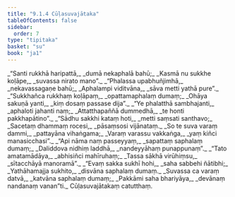 ```yaml
---
title: "9.1.4 Cūḷasuvajātaka"
tableOfContents: false
sidebar:
  order: 7
type: "tipitaka"
basket: "su"
book: "ja1"
---
```



<DynamicBreadcrumb />

<Division number="30" book="ja1" bookNo="22" page="360">

<Paragraph number="1813" type="verses" book="ja1">
_“Santi rukkhā haripattā,_  
_dumā nekaphalā bahū;_  
_Kasmā nu sukkhe koḷāpe,_  
_suvassa nirato mano”._  

</Paragraph>

</Division>
<Division number="31" book="ja1" bookNo="22" page="360">

<Paragraph number="1814" type="verses" book="ja1">
_“Phalassa upabhuñjimhā,_  
_nekavassagaṇe bahū;_  
_Aphalampi viditvāna,_  
_sāva metti yathā pure”._  

</Paragraph>

</Division>
<Division number="32" book="ja1" bookNo="22" page="360">

<Paragraph number="1815" type="verses" book="ja1">
_“Sukkhañca rukkhaṃ koḷāpaṃ,_  
_opattamaphalaṃ dumaṃ;_  
_Ohāya sakuṇā yanti,_  
_kiṃ dosaṃ passase dija”._  

</Paragraph>

</Division>
<Division number="33" book="ja1" bookNo="22" page="361">

<Paragraph number="1816" type="verses" book="ja1">
_“Ye phalatthā sambhajanti,_  
_aphaloti jahanti naṃ;_  
_Attatthapaññā dummedhā,_  
_te honti pakkhapātino”._  

</Paragraph>

</Division>
<Division number="34" book="ja1" bookNo="22" page="361">

<Paragraph number="1817" type="verses" book="ja1">
_“Sādhu sakkhi kataṃ hoti,_  
_metti saṃsati santhavo;_  
_Sacetaṃ dhammaṃ rocesi,_  
_pāsaṃsosi vijānataṃ._  

</Paragraph>

</Division>
<Division number="35" book="ja1" bookNo="22" page="361">

<Paragraph number="1818" type="verses" book="ja1">
_So te suva varaṃ dammi,_  
_pattayāna vihaṅgama;_  
_Varaṃ varassu vakkaṅga,_  
_yaṃ kiñci manasicchasi”._  

</Paragraph>

</Division>
<Division number="36" book="ja1" bookNo="22" page="361">

<Paragraph number="1819" type="verses" book="ja1">
_“Api nāma naṃ passeyyaṃ,_  
_sapattaṃ saphalaṃ dumaṃ;_  
_Daliddova nidhiṃ laddhā,_  
_nandeyyāhaṃ punappunaṃ”._  

</Paragraph>

</Division>
<Division number="37" book="ja1" bookNo="22" page="361">

<Paragraph number="1820" type="verses" book="ja1">
_“Tato amatamādāya,_  
_abhisiñci mahīruhaṃ;_  
_Tassa sākhā virūhiṃsu,_  
_sītacchāyā manoramā”._  

</Paragraph>

</Division>
<Division number="38" book="ja1" bookNo="22" page="361">

<Paragraph number="1821" type="verses" book="ja1">
_“Evaṃ sakka sukhī hohi,_  
_saha sabbehi ñātibhi;_  
_Yathāhamajja sukhito,_  
_disvāna saphalaṃ dumaṃ._  

</Paragraph>

</Division>
<Division number="39" book="ja1" bookNo="22" page="362">

<Paragraph number="1822" type="verses" book="ja1">
_Suvassa ca varaṃ datvā,_  
_katvāna saphalaṃ dumaṃ;_  
_Pakkāmi saha bhariyāya,_  
_devānaṃ nandanaṃ vanan”ti._  


</Paragraph>
</Division>

<Paragraph number="1823" type="center" book="ja1">
Cūḷasuvajātakaṃ catutthaṃ.
</Paragraph>